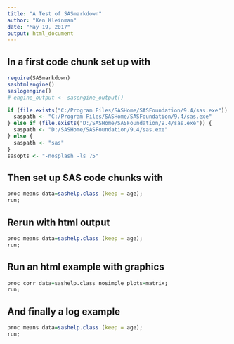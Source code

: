 ```yaml
---
title: "A Test of SASmarkdown"
author: "Ken Kleinman"
date: "May 19, 2017"
output: html_document
---
```


## In a first code chunk set up with
```r
require(SASmarkdown)
sashtmlengine()
saslogengine()
# engine_output <- sasengine_output()

if (file.exists("C:/Program Files/SASHome/SASFoundation/9.4/sas.exe")) {
  saspath <- "C:/Program Files/SASHome/SASFoundation/9.4/sas.exe"
} else if (file.exists("D:/SASHome/SASFoundation/9.4/sas.exe")) {
  saspath <- "D:/SASHome/SASFoundation/9.4/sas.exe"
} else {
  saspath <- "sas"
}
sasopts <- "-nosplash -ls 75"

```
## Then set up SAS code chunks with
```r
proc means data=sashelp.class (keep = age);
run;
```
## Rerun with html output
```r
proc means data=sashelp.class (keep = age);
run;
```
## Run an html example with graphics
```r
proc corr data=sashelp.class nosimple plots=matrix;
run;
```
## And finally a log example
```r
proc means data=sashelp.class (keep = age);
run;
```

